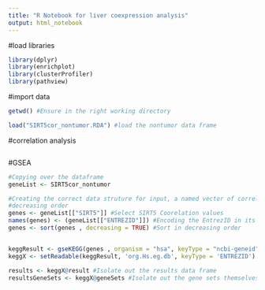 ```yaml
---
title: "R Notebook for liver coexpression analysis"
output: html_notebook
---
```


#load libraries

```r
library(dplyr)
library(enrichplot)
library(clusterProfiler)
library(pathview)

```

#import data
```r
getwd() #Ensure in the right working directory

load("SIRT5cor_nontumor.RDA") #load the nontumor data frame
```

#correlation analysis
```r

```

#GSEA
```r

#Copying over the dataframe
geneList <- SIRT5cor_nontumor

#Creating the correct data struture for input, a named vector of correlation values for analysis. Ensured to be sorted in 
#decreasing order
genes <- geneList[["SIRT5"]] #Select SIRT5 Coorelation values 
names(genes) <- (geneList[["ENTREZID"]]) #Encoding the EntrezID in its position as an attribute of a numeric vector
genes <- sort(genes , decreasing = TRUE) #Sort in decreasing order


keggResult <- gseKEGG(genes , organism = "hsa", keyType = "ncbi-geneid") #Conduct gene set analysis using KEGG database
keggX <- setReadable(keggResult, 'org.Hs.eg.db', keyType = 'ENTREZID') #Convert the EntrezID to actual gene names

results <- keggX@result #Isolate out the results data frame
resultsGeneSets <- keggX@geneSets #Isolate out the gene sets themselves

```


